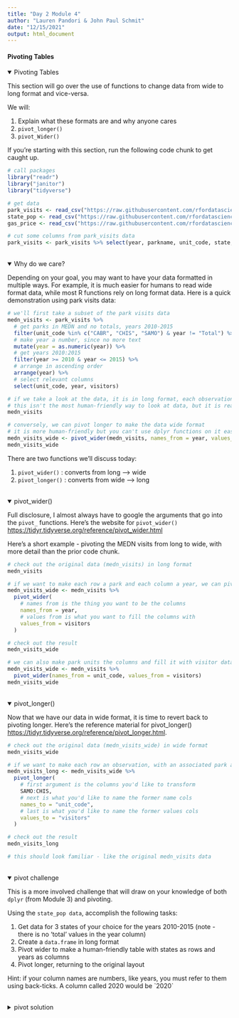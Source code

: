 ```yaml
---
title: "Day 2 Module 4"
author: "Lauren Pandori & John Paul Schmit"
date: "12/15/2021"
output: html_document
---
```

#### Pivoting Tables {.tabset}

<details open><summary class='drop'> Pivoting Tables</summary>

This section will go over the use of functions to change data from wide to long format and vice-versa.

We will:

1. Explain what these formats are and why anyone cares
2. `pivot_longer()`
3. `pivot_Wider()`

If you're starting with this section, run the following code chunk to get caught up. 

```r
# call packages
library("readr")
library("janitor")
library("tidyverse")

# get data
park_visits <- read_csv("https://raw.githubusercontent.com/rfordatascience/tidytuesday/master/data/2019/2019-09-17/national_parks.csv")
state_pop <- read_csv("https://raw.githubusercontent.com/rfordatascience/tidytuesday/master/data/2019/2019-09-17/state_pop.csv")
gas_price <- read_csv("https://raw.githubusercontent.com/rfordatascience/tidytuesday/master/data/2019/2019-09-17/gas_price.csv")

# cut some columns from park_visits data
park_visits <- park_visits %>% select(year, parkname, unit_code, state, visitors)
```

</details>
<br>
<details open><summary class='drop'>Why do we care? </summary>

Depending on your goal, you may want to have your data formatted in multiple ways. For example, it is much easier for humans to read wide format data, while most R functions rely on long format data. Here is a quick demonstration using park visits data:

```r

# we'll first take a subset of the park visits data
medn_visits <- park_visits %>%
  # get parks in MEDN and no totals, years 2010-2015
  filter(unit_code %in% c("CABR", "CHIS", "SAMO") & year != "Total") %>%
  # make year a number, since no more text
  mutate(year = as.numeric(year)) %>%
  # get years 2010:2015
  filter(year >= 2010 & year <= 2015) %>%
  # arrange in ascending order
  arrange(year) %>%
  # select relevant columns
  select(unit_code, year, visitors)

# if we take a look at the data, it is in long format, each observation is a row
# this isn't the most human-friendly way to look at data, but it is really helpful if we want to use dplyr group_by() functions like mutate() and summarize()
medn_visits

# conversely, we can pivot longer to make the data wide format
# it is more human-friendly but you can't use dplyr functions on it easily
medn_visits_wide <- pivot_wider(medn_visits, names_from = year, values_from = visitors)
medn_visits_wide
```

There are two functions we'll discuss today:

  1. `pivot_wider()` : converts from long --> wide
  2. `pivot_longer()` : converts from wide --> long

</details>
<br>
<details open><summary class='drop'> pivot_wider()</summary>

Full disclosure, I almost always have to google the arguments that go into the `pivot_` functions. Here's the website for `pivot_wider()` <https://tidyr.tidyverse.org/reference/pivot_wider.html>

Here's a short example - pivoting the MEDN visits from long to wide, with more detail than the prior code chunk. 

```r
# check out the original data (medn_visits) in long format
medn_visits

# if we want to make each row a park and each column a year, we can pivot wider
medn_visits_wide <- medn_visits %>%
  pivot_wider(
    # names from is the thing you want to be the columns
    names_from = year,
    # values from is what you want to fill the columns with
    values_from = visitors
  )

# check out the result
medn_visits_wide

# we can also make park units the columns and fill it with visitor data for each year
medn_visits_wide <- medn_visits %>%
  pivot_wider(names_from = unit_code, values_from = visitors)
medn_visits_wide
```

</details>
<br>
<details open><summary class='drop'> pivot_longer()</summary>

Now that we have our data in wide format, it is time to revert back to pivoting longer. Here's the reference material for pivot_longer() <https://tidyr.tidyverse.org/reference/pivot_longer.html>.

```r
# check out the original data (medn_visits_wide) in wide format
medn_visits_wide

# if we want to make each row an observation, with an associated park and year, we'll pivot_longer
medn_visits_long <- medn_visits_wide %>%
  pivot_longer(
    # first argument is the columns you'd like to transform
    SAMO:CHIS,
    # next is what you'd like to name the former name cols
    names_to = "unit_code",
    # last is what you'd like to name the former values cols
    values_to = "visitors"
  )

# check out the result
medn_visits_long

# this should look familiar - like the original medn_visits data
```

</details>
<br>
<details open><summary class='drop'> pivot challenge </summary>

This is a more involved challenge that will draw on your knowledge of both `dplyr` (from Module 3) and pivoting. 

Using the `state_pop data`, accomplish the following tasks: 

  1. Get data for 3 states of your choice for the years 2010-2015 (note - there is no 'total' values in the year column)
  2. Create a `data.frame` in long format
  3. Pivot wider to make a human-friendly table with states as rows and years as columns
  4. Pivot longer, returning to the original layout
  
Hint: if your column names are numbers, like years, you must refer to them using back-ticks. A column called 2020 would be \`2020\`

</details>
<br>
<details><summary class='drop'> pivot solution </summary>

```r
# get 3 states of choice (FL, CA, AK) for years 2010-2015
solution_original <- state_pop %>%
  filter(state %in% c("FL", "AK", "CA") &
    year >= 2010 & year <= 2015)
# pivot wider
solution_wide <- solution_original %>%
  pivot_wider(
    names_from = "year",
    values_from = "pop"
  )

# pivot longer to return to format of solution_original
solution_long <- solution_wide %>%
  pivot_longer(`2010`:`2015`, names_to = "year", values_to = "pop")
```
</details>
<br>

